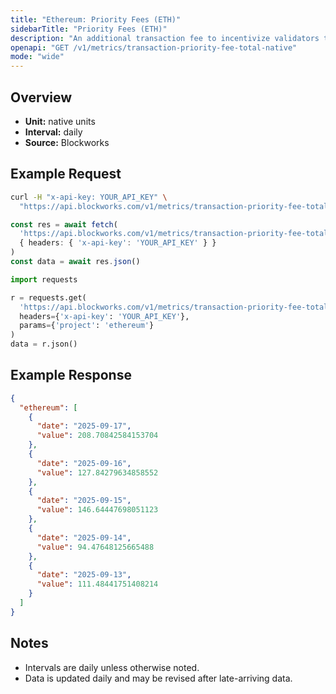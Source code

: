 ```yaml
---
title: "Ethereum: Priority Fees (ETH)"
sidebarTitle: "Priority Fees (ETH)"
description: "An additional transaction fee to incentivize validators to prioritize and execute transactions."
openapi: "GET /v1/metrics/transaction-priority-fee-total-native"
mode: "wide"
---
```


## Overview

- **Unit:** native units
- **Interval:** daily
- **Source:** Blockworks

## Example Request

<CodeGroup>

```bash cURL
curl -H "x-api-key: YOUR_API_KEY" \
  "https://api.blockworks.com/v1/metrics/transaction-priority-fee-total-native?project=ethereum"
```

```typescript TypeScript
const res = await fetch(
  'https://api.blockworks.com/v1/metrics/transaction-priority-fee-total-native?project=ethereum',
  { headers: { 'x-api-key': 'YOUR_API_KEY' } }
)
const data = await res.json()
```

```python Python
import requests

r = requests.get(
  'https://api.blockworks.com/v1/metrics/transaction-priority-fee-total-native',
  headers={'x-api-key': 'YOUR_API_KEY'},
  params={'project': 'ethereum'}
)
data = r.json()
```

</CodeGroup>

## Example Response

```json
{
  "ethereum": [
    {
      "date": "2025-09-17",
      "value": 208.70842584153704
    },
    {
      "date": "2025-09-16",
      "value": 127.84279634858552
    },
    {
      "date": "2025-09-15",
      "value": 146.64447698051123
    },
    {
      "date": "2025-09-14",
      "value": 94.47648125665488
    },
    {
      "date": "2025-09-13",
      "value": 111.48441751408214
    }
  ]
}
```

## Notes
- Intervals are daily unless otherwise noted.
- Data is updated daily and may be revised after late-arriving data.